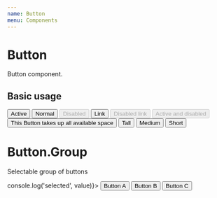 ```yaml
---
name: Button
menu: Components
---
```



# Button

Button component.

## Basic usage

<Playground>
  <View m={4}>
    <Button active>Active</Button>
    <Button>Normal</Button>
    <Button disabled>Disabled</Button>
    <Button link>Link</Button>
    <Button link disabled>Disabled link</Button>
    <Button active disabled>Active and disabled</Button>
    <View my={4}>
      <Button fluid active>This Button takes up all available space</Button>
    </View>
  </View>
  <View m={4}>
    <Button height="tall">Tall</Button>
    <Button height="medium">Medium</Button>
    <Button height="short">Short</Button>
  </View>
</Playground>

# Button.Group

Selectable group of buttons

<Playground>
  <Button.Group onChange={(value) => console.log('selected', value)}>
    <Button value="a">Button A</Button>
    <Button value="b">Button B</Button>
    <Button value="c">Button C</Button>
  </Button.Group>
</Playground>
